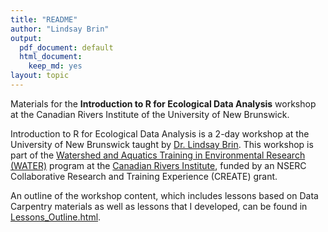 ```yaml
---
title: "README"
author: "Lindsay Brin"
output:
  pdf_document: default
  html_document:
    keep_md: yes
layout: topic
---
```


Materials for the **Introduction to R for Ecological Data Analysis** workshop at the Canadian Rivers Institute of the University of New Brunswick.


Introduction to R for Ecological Data Analysis is a 2-day workshop at the University of New Brunswick taught by [Dr. Lindsay Brin](http://www.lindsaydbrin.com). This workshop is part of the [Watershed and Aquatics Training in Environmental Research (WATER)](http://canadianriversinstitute.com/training/water-program/) program at the [Canadian Rivers Institute](http://canadianriversinstitute.com), funded by an NSERC Collaborative Research and Training Experience (CREATE) grant. 

An outline of the workshop content, which includes lessons based on Data Carpentry materials as well as lessons that I developed, can be found in [Lessons_Outline.html](http://lindsaydbrin.github.io/CREATE_R_Workshop/Lessons_Outline.html).